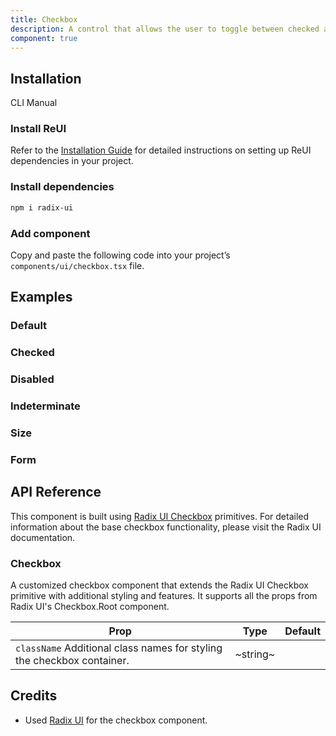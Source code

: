 ```yaml
---
title: Checkbox
description: A control that allows the user to toggle between checked and not checked.
component: true
---
```


## Installation

<Tabs defaultValue="cli">

<TabsList>
  <TabsTrigger value="cli">CLI</TabsTrigger>
  <TabsTrigger value="manual">Manual</TabsTrigger>
</TabsList>

<TabsContent value="cli">
  <CliCommands name="checkbox" />
</TabsContent>

<TabsContent value="manual">    
<Steps>

### Install ReUI

Refer to the [Installation Guide](/docs/installation) for detailed instructions on setting up ReUI dependencies in your project.

### Install dependencies

```bash
npm i radix-ui
```

### Add component

Copy and paste the following code into your project’s `components/ui/checkbox.tsx` file.

<ComponentPreview name="checkbox" />

</Steps>

</TabsContent>

</Tabs>

## Examples

### Default

<ExamplePreview path="checkbox/default" />

### Checked

<ExamplePreview path="checkbox/checked" />

### Disabled

<ExamplePreview path="checkbox/disabled" />

### Indeterminate

<ExamplePreview path="checkbox/indeterminate" />

### Size

<ExamplePreview path="checkbox/size" />

### Form

<ExamplePreview path="checkbox/form" />

## API Reference

This component is built using [Radix UI Checkbox](https://www.radix-ui.com/primitives/docs/components/checkbox) primitives. For detailed information about the base checkbox functionality, please visit the Radix UI documentation.

### Checkbox

A customized checkbox component that extends the Radix UI Checkbox primitive with additional styling and features. It supports all the props from Radix UI's Checkbox.Root component.

| **Prop**                                                                                          | **Type** | **Default** |
| ------------------------------------------------------------------------------------------------- | -------- | ----------- |
| `className` <PopoverInfo>Additional class names for styling the checkbox container.</PopoverInfo> | ~string~ | <Na/>       |

## Credits

- Used [Radix UI](https://www.radix-ui.com/primitives/docs/components/checkbox) for the checkbox component.
